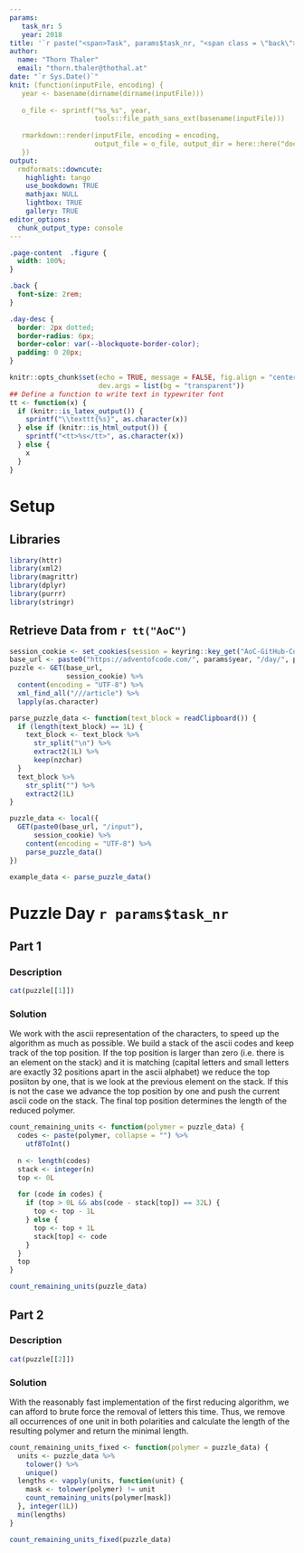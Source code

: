 ```yaml
---
params:
   task_nr: 5
   year: 2018
title: '`r paste("<span>Task", params$task_nr, "<span class = \"back\"><a href = \"index.html\">", fontawesome::fa("home"), "</a></span></span>")`'
author: 
  name: "Thorn Thaler"
  email: "thorn.thaler@thothal.at"
date: "`r Sys.Date()`"
knit: (function(inputFile, encoding) {
   year <- basename(dirname(dirname(inputFile)))
   
   o_file <- sprintf("%s_%s", year, 
                     tools::file_path_sans_ext(basename(inputFile)))
                     
   rmarkdown::render(inputFile, encoding = encoding, 
                     output_file = o_file, output_dir = here::here("docs"))
   })
output: 
  rmdformats::downcute:
    highlight: tango
    use_bookdown: TRUE
    mathjax: NULL
    lightbox: TRUE
    gallery: TRUE
editor_options: 
  chunk_output_type: console
---
```


```css
.page-content  .figure {
  width: 100%;
}

.back {
  font-size: 2rem;
}

.day-desc {
  border: 2px dotted;
  border-radius: 6px;
  border-color: var(--blockquote-border-color);
  padding: 0 20px;
}
```


```r
knitr::opts_chunk$set(echo = TRUE, message = FALSE, fig.align = "center",
                      dev.args = list(bg = "transparent"))
## Define a function to write text in typewriter font
tt <- function(x) {
  if (knitr::is_latex_output()) {
    sprintf("\\texttt{%s}", as.character(x))
  } else if (knitr::is_html_output()) {
    sprintf("<tt>%s</tt>", as.character(x))
  } else {
    x
  }
}

```

# Setup

## Libraries

```r
library(httr)
library(xml2)
library(magrittr)
library(dplyr)
library(purrr)
library(stringr)
```

## Retrieve Data from `r tt("AoC")`


```r
session_cookie <- set_cookies(session = keyring::key_get("AoC-GitHub-Cookie"))
base_url <- paste0("https://adventofcode.com/", params$year, "/day/", params$task_nr)
puzzle <- GET(base_url,
              session_cookie) %>% 
  content(encoding = "UTF-8") %>% 
  xml_find_all("///article") %>% 
  lapply(as.character)

parse_puzzle_data <- function(text_block = readClipboard()) {
  if (length(text_block) == 1L) {
    text_block <- text_block %>% 
      str_split("\n") %>% 
      extract2(1L) %>% 
      keep(nzchar)
  }
  text_block %>% 
    str_split("") %>% 
    extract2(1L)
}

puzzle_data <- local({
  GET(paste0(base_url, "/input"),
      session_cookie) %>% 
    content(encoding = "UTF-8") %>% 
    parse_puzzle_data()
})
```

```r
example_data <- parse_puzzle_data()
```

# Puzzle Day `r params$task_nr`

## Part 1

### Description

```r
cat(puzzle[[1]])
```

### Solution

We work with the ascii representation of the characters, to speed up the algorithm as much
as possible. We build a stack of the ascii codes and keep track of the top position. If
the top position is larger than zero (i.e. there is an element on the stack) and it is
matching (capital letters and small letters are exactly 32 positions apart in the ascii 
alphabet) we reduce the top posiiton by one, that is we look at the previous element on 
the stack. If this is not the case we advance the top position by one and push the current
ascii code on the stack. The final top position determines the length of the reduced 
polymer.

```r
count_remaining_units <- function(polymer = puzzle_data) {
  codes <- paste(polymer, collapse = "") %>% 
    utf8ToInt()
  
  n <- length(codes)
  stack <- integer(n)
  top <- 0L
  
  for (code in codes) {
    if (top > 0L && abs(code - stack[top]) == 32L) {
      top <- top - 1L
    } else {
      top <- top + 1L
      stack[top] <- code
    }
  }
  top
}

count_remaining_units(puzzle_data)
```

## Part 2

### Description

```r
cat(puzzle[[2]])
```

### Solution

With the reasonably fast implementation of the first reducing algorithm, we can afford to
brute force the removal of letters this time. Thus, we remove all occurrences of one unit
in both polarities and calculate the length of the resulting polymer and return the 
minimal length.

```r
count_remaining_units_fixed <- function(polymer = puzzle_data) {
  units <- puzzle_data %>% 
    tolower() %>% 
    unique() 
  lengths <- vapply(units, function(unit) {
    mask <- tolower(polymer) != unit
    count_remaining_units(polymer[mask])
  }, integer(1L))
  min(lengths)
}

count_remaining_units_fixed(puzzle_data)
```
